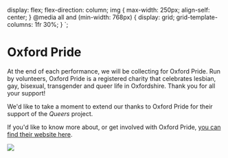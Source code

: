 
  display: flex;
  flex-direction: column;
  img {
    max-width: 250px;
    align-self: center;
  }
  @media all and (min-width: 768px) {
    display: grid;
    grid-template-columns: 1fr 30%;
  }
`;

# Oxford Pride

<DivWithImageRight>
<div>

At the end of each performance, we will be collecting for Oxford Pride. Run by
volunteers, Oxford Pride is a registered charity that celebrates lesbian, gay,
bisexual, transgender and queer life in Oxfordshire. Thank you for all your support!

We'd like to take a moment to extend our thanks to Oxford Pride for their
support of the _Queers_ project.

If you'd like to know more about, or get involved with Oxford Pride,
[you can find their website here](https://oxfordpride.uk/).

</div>
<img src={PrideImage}/>
</DivWithImageRight>
